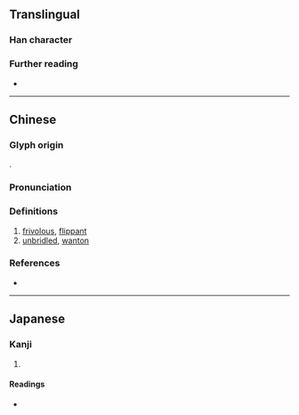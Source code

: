 {{character info}}
==Translingual==

===Han character===
{{Han char|rn=40|rad=宀|as=06|sn=9|four=30113|canj=JLMO|ids=⿱宀兆}}

===Further reading===
* {{Han ref|kx=0285.060|dkj=07140|dj=0564.020|hdz=20927.080|uh=5BA8|ud=23464|bh=CE77|bd=52855}}

----

==Chinese==
{{zh-forms}}

===Glyph origin===
{{Han compound|宀|兆|c1=s|c2=p|ls=psc}}.

===Pronunciation===
{{zh-pron
|m=tiǎo
|c=tiu2
|mc=y
|oc=y
|cat=a
}}

===Definitions===
{{head|zh|Han character}}

# [[frivolous]], [[flippant]]
# [[unbridled]], [[wanton]]

===References===
* {{R:yue:Hanzi}}

----

==Japanese==

===Kanji===
{{ja-kanji|grade=|rs=宀06}}

# {{rfdef|ja|sort=宀06}}

====Readings====
* {{ja-readings|on=ちょう|kun=ほしいまま}}